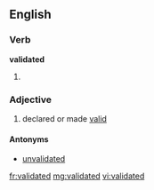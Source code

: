 ==English==

===Verb===
'''validated'''

# {{past of|[[validate]]}}

===Adjective===
{{en-adj|-}}

# declared or made [[valid]]

====Antonyms====

* [[unvalidated]]

[[fr:validated]]
[[mg:validated]]
[[vi:validated]]